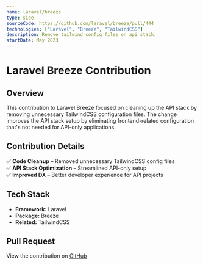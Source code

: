 ```yaml
---
name: laravel/breeze
type: side
sourceCode: https://github.com/laravel/breeze/pull/444
technologies: ["Laravel", "Breeze", "TailwindCSS"]
description: Remove tailwind config files on api stack.
startDate: May 2023
---
```


# **Laravel Breeze Contribution**

## **Overview**

This contribution to Laravel Breeze focused on cleaning up the API stack by removing unnecessary TailwindCSS configuration files. The change improves the API stack setup by eliminating frontend-related configuration that's not needed for API-only applications.

## **Contribution Details**

✅ **Code Cleanup** – Removed unnecessary TailwindCSS config files  
✅ **API Stack Optimization** – Streamlined API-only setup  
✅ **Improved DX** – Better developer experience for API projects

## **Tech Stack**

- **Framework:** Laravel
- **Package:** Breeze
- **Related:** TailwindCSS

## **Pull Request**

View the contribution on [GitHub](https://github.com/laravel/breeze/pull/444)